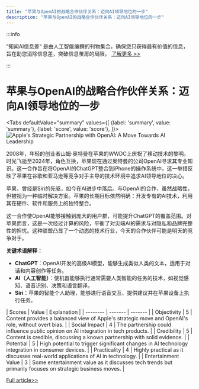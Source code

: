 ```yaml
---
title: "苹果与OpenAI的战略合作伙伴关系：迈向AI领导地位的一步"
description: "苹果与OpenAI的战略合作伙伴关系：迈向AI领导地位的一步"
---
```



:::info

“知闻AI信息差“ 是由人工智能编撰的刊物集合，确保您只获得最有价值的信息，旨在助您消除信息差，突破信息茧房的局限。  [了解更多 >>](/)

:::

# 苹果与OpenAI的战略合作伙伴关系：迈向AI领导地位的一步


<Tabs
	defaultValue="summary"
	values={[
	{label: 'summary', value: 'summary'},
	{label: 'score', value: 'score'},
]}>
<TabItem value="summary">
<img
  src="https://image.informedainews.com/2024/06/06/Ar-iAy-1717673954-0.jpg"
  alt="Apple's Strategic Partnership with OpenAI: A Move Towards AI Leadership"
/>



2008年，年轻的创业者山姆·奥特曼在苹果的WWDC上庆祝了移动技术的黎明。时光飞逝至2024年，角色互换，苹果现在通过奥特曼的公司OpenAI寻求其专业知识。这一合作旨在将OpenAI的ChatGPT整合到iPhone的操作系统中，这一举措反映了苹果在谷歌和亚马逊等竞争对手主导的技术环境中追求AI领导地位的决心。

苹果，曾经是Siri的先驱，如今在AI进步中落后。与OpenAI的合作，虽然战略性，但被视为一种临时解决方案。苹果的长期目标依然明确：开发专有的AI技术，利用其在硬件、软件和服务上的独特整合。

这一合作使OpenAI能够接触到庞大的用户群，可能提升ChatGPT的覆盖范围。对苹果而言，这是一次经过计算的风险，平衡了对尖端AI的需求与对隐私和品牌完整性的担忧。这种联盟凸显了一个动态的技术行业，今天的合作伙伴可能是明天的竞争对手。

**关键术语解释：**
- **ChatGPT**：OpenAI开发的高级AI模型，能够生成类似人类的文本，适用于对话和内容创作等任务。
- **AI（人工智能）**：使机器能够执行通常需要人类智能的任务的技术，如视觉感知、语音识别、决策和语言翻译。
- **Siri**：苹果的智能个人助理，能够进行语音交互、提供建议并在苹果设备上执行任务。
</TabItem>
<TabItem value="score">
	| Scores     | Value   | Explanation |
	| -------- | ------- | ------- |
	| Objectivity  | 5    | Content provides a balanced view of Apple's strategic move and OpenAI's role, without overt bias.    |
	| Social Impact | 4     | The partnership could influence public opinion on AI integration in tech products.    |
	| Credibility    | 5    | Content is credible, discussing a known partnership with solid evidence.    |
	| Potential    | 5    | High potential to trigger significant changes in AI technology integration in consumer devices.    |
	| Practicality    | 4    | Highly practical as it discusses real-world applications of AI in technology.    |
	| Entertainment Value    | 3    | Some entertainment value as it discusses tech trends but primarily focuses on strategic business moves.    |
</TabItem>
</Tabs>

[Full article>>](https://www.cnbeta.com.tw/articles/tech/1433719.htm)
